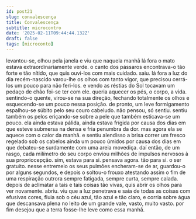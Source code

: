 ```yaml
---
id: post21
slug: convalescença
title: Convalescença
subtitle: microcontro
date: '2025-02-11T09:44:44.132Z'
draft: false
tags: [microconto]
---
```

levantou-se, olhou pela janela e viu que naquela manhã lá fora o mato estava 
extraordinariamente verde. o canto dos pássaros encontrava-o tão forte e tão nítido,
que quis ouvi-los com mais cuidado. saiu. lá fora a luz do dia recém-nascido 
varou-lhe os olhos com tanto vigor,
que precisou cerrá-los um pouco para não feri-los. e vendo as réstias do Sol tocavam
um pedaço de chão foi-se ter com ele. queria aquecer os pés, o corpo, a vida.
sentindo-o quente, virou-se na sua direção, fechando totalmente os olhos e
esquecendo-se um pouco nessa posição. de pronto, um leve formigamento espalhou-se súbito 
pelo seu couro cabeludo. não pensou, só sentiu. sentiu também
os pelos eriçando-se sobre a pele que também esticava-se um pouco. 
ela ainda estava pálida, ainda estava frígida por causa dos dias em que esteve submersa
na densa e fria penumbra da dor. mas agora ela se aquece 
com o calor da manhã. e sentiu alendisso a brisa correr um fresco 
regelado sob os cabelos ainda um pouco úmidos por causa dos dias
em que debateu-se surdamente com uma areia movediça. daí então, de um rasgo, cada 
milímetro do seu corpo enviou milhões de impulsos nervosos à sua propriocepção. 
sim, estava para si. pensava agora. tão para si. o ser gratuito. 
nesse entremeio os seus pulmões encheram-se de ar, guardou-o por alguns 
segundos, e depois o soltou-o frouxo atestando assim
o fim de uma respiração outrora sempre fatigada, sempre curta, sempre calada.
depois de aclimatar a tais e tais coisas tão vivas, 
quis abrir os olhos para ver novamente. abriu.
viu que a luz penetrava e saia de todas as coisas com efusivas cores,
fluia sob o céu azul, tão azul e tão claro,
e corria sobre água que descansava plena no leito 
de um grande vale, vasto, muito vasto.
por fim desejou que a terra fosse-lhe leve como essa manhã.
